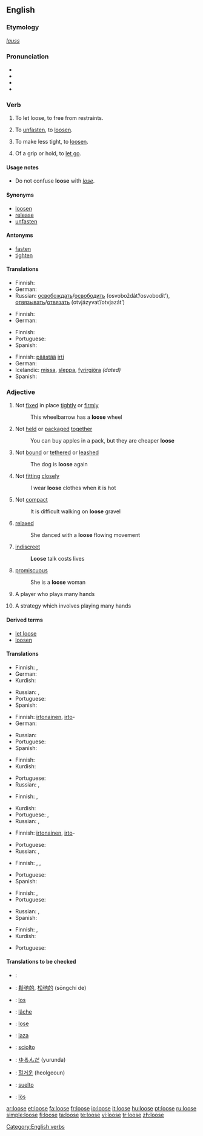 {{wikipedia|dab=loose}}
==English==

===Etymology===
{{ON.}} ''[[lauss]]''

===Pronunciation===
*{{AHD|/loo͞s/}}
*{{IPA|/luːs/}}
*{{SAMPA|/lu:s/}}
*{{audio|en-us-loose.ogg|Audio (US)}}

===Verb===
{{en-verb|looses|loosing|loosed}}

# {{transitive}} To let loose, to free from restraints.
# {{transitive}} To [[unfasten]], to [[loosen]].
# {{transitive}} To make less tight, to [[loosen]].
# {{intransitive}} Of a grip or hold, to [[let go]].

====Usage notes====
*Do not confuse '''loose''' with ''[[lose]]''.

====Synonyms====
*[[loosen]]
*[[release]]
*[[unfasten]]

====Antonyms====
*[[fasten]]
*[[tighten]]

====Translations====
{{trans-top|to let loose}}
* Finnish: {{t+|fi|vapauttaa}}
* German: {{t+|de|lösen}}
*Russian: [[освобождать]]/[[освободить]] (osvoboždát’/osvobodít’), [[отвязывать]]/[[отвязать]] (otvjázyvat’/otvjazát’)
{{trans-bottom}}

{{trans-top|to unfasten}}
* Finnish: {{t+|fi|irrottaa}}
* German: {{t+|de|lösen}}
{{trans-bottom}}

{{trans-top|to make less tight}}
* Finnish: {{t|fi|löysätä}}
* Portuguese: {{t|pt|afrouxar}}
* Spanish: {{t+|es|aflojar}}
{{trans-bottom}}

{{trans-top|to let go}}
*Finnish: [[päästää]] [[irti]]
* German: {{t-|de|loslassen}}
*Icelandic: [[missa]], [[sleppa]], [[fyrirgjöra]] ''(dated)''
* Spanish: {{t-|es|soltar}}
{{trans-bottom}}

===Adjective===
{{en-adj|loos|er}}

# Not [[fixed]] in place [[tightly]] or [[firmly]]
#: This wheelbarrow has a '''loose''' wheel
# Not [[held]] or [[packaged]] [[together]]
#: You can buy apples in a pack, but they are cheaper '''loose'''
# Not [[bound]] or [[tethered]] or [[leashed]]
#: The dog is '''loose''' again
# Not [[fitting]] [[closely]]
#: I wear '''loose''' clothes when it is hot
# Not [[compact]]
#: It is difficult walking on '''loose''' gravel
# [[relaxed]]
#: She danced with a '''loose''' flowing movement
# [[indiscreet]]
#: '''Loose''' talk costs lives
# {{dated}} [[promiscuous]]
#: She is a '''loose''' woman
# {{poker}} A player who plays many hands
# {{poker}} A strategy which involves playing many hands

====Derived terms====
*[[let loose]]
*[[loosen]]

====Translations====
{{trans-top|not fixed tightly}}
* Finnish: {{t+|fi|löysä}}, {{t-|fi|irti}}
* German: {{t-|de|lose}}
*Kurdish: {{KUchar|[[شل]]}}
{{trans-mid}}
* Russian: {{t|ru|непривязанный|tr=neprivjázannyj|sc=Cyrl}}, {{t|ru|неприкреплённый|tr=neprikrepljónnyj|sc=Cyrl}}
*Portuguese: {{t+|pt|frouxo|m}}
* Spanish: {{t|es|flojo}}
{{trans-bottom}}

{{trans-top|not packaged}}
*Finnish: [[irtonainen]], [[irto]]-
* German: {{t-|de|lose}}
{{trans-mid}}
* Russian: {{t|ru|неупакованный|tr=neupakóvannyj|sc=Cyrl}}
*Portuguese: {{t|pt|desembalado|m}}
* Spanish: {{t+|es|suelto}}
{{trans-bottom}}

{{trans-top|not leashed}}
* Finnish: {{t-|fi|irti}}
*Kurdish: {{KUchar|[[به‌ره‌ڵا]]}}
{{trans-mid}}
*Portuguese: {{t+|pt|solto|m}}
* Russian: {{t|ru|непривязанный|tr=neprivázannyj|sc=Cyrl}}, {{t|ru|без поводка|tr=bez povodká|sc=Cyrl}}
{{trans-bottom}}

{{trans-top|not fitting tightly}}
* Finnish: {{t|fi|väljä}}, {{t+|fi|avara}}
{{trans-mid}}
*Kurdish: {{KUchar|[[شل]]}}
*Portuguese: {{t+|pt|frouxo|m}}, {{t+|pt|largo|m}}
* Russian: {{t|ru|просторный|tr=prostórnyj|sc=Cyrl}}, {{t+|ru|широкий|tr=širókij|sc=Cyrl}}
{{trans-bottom}}

{{trans-top|not compact}}
*Finnish: [[irtonainen]], [[irto]]-
{{trans-mid}}
*Portuguese: {{t+|pt|solto|m}}
* Russian: {{t|ru|рыхлый|tr=rýxlyj|sc=Cyrl}}, {{t|ru|неутрамбованный|tr=neutrambóvannyj|sc=Cyrl}}
{{trans-bottom}}

{{trans-top|relaxed}}
* Finnish: {{t+|fi|rento}}, {{t|fi|sulava}}, {{t|fi|irtonainen}}
{{trans-mid}}
* Portuguese: {{t|pt|relaxado}}
* Spanish: {{t-|es|relajado}}
{{trans-bottom}}

{{trans-top|indiscreet}}
* Finnish: {{t|fi|löyhä}}, {{t-|fi|huolimaton}}
* Portuguese: {{t+|pt|indiscreto}}
{{trans-mid}}
* Russian: {{t|ru|неосторожный|tr=neostoróžnyj|sc=Cyrl}}, {{t|ru|несдержанный|tr=nesdéržannyj|sc=Cyrl}}
* Spanish: {{t-|es|indiscreto}}
{{trans-bottom}}

{{trans-top|promiscuous}}
* Finnish: {{t|fi|löyhätapainen}}, {{t|fi|epäsiveellinen}}
*Kurdish: {{KUchar|[[سووک]]}}
{{trans-mid}}
* Portuguese: {{t|pt|promíscuo}}
{{trans-bottom}}

====Translations to be checked====
{{checktrans}}
{{trans-top|translations to be categorized}}
*{{ttbc|Arabic}}: {{ARchar|[[فضفاض]]}} {{IPAchar|(faɖfáɖ)}}
*{{ttbc|Chinese}}: [[鬆弛的]], [[松弛的]] (sōngchí de)
*{{ttbc|Dutch}}: [[los#Dutch|los]]
*{{ttbc|French}}: [[lâche]]
*{{ttbc|German}}: [[lose#German|lose]]
*{{ttbc|Hungarian}}: [[laza]]
{{trans-mid}}
*{{ttbc|Italian}}: [[sciolto#Italian|sciolto]]
*{{ttbc|Japanese}}: [[ゆるんだ]] (yurunda)
*{{ttbc|Korean}}: [[헐거운]] (heolgeoun)
*{{ttbc|Spanish}}: [[suelto]]
*{{ttbc|Swedish}}: [[lös]]
{{trans-bottom}}

[[Category:English verbs]]

[[ar:loose]]
[[et:loose]]
[[fa:loose]]
[[fr:loose]]
[[io:loose]]
[[it:loose]]
[[hu:loose]]
[[pt:loose]]
[[ru:loose]]
[[simple:loose]]
[[fi:loose]]
[[ta:loose]]
[[te:loose]]
[[vi:loose]]
[[tr:loose]]
[[zh:loose]]